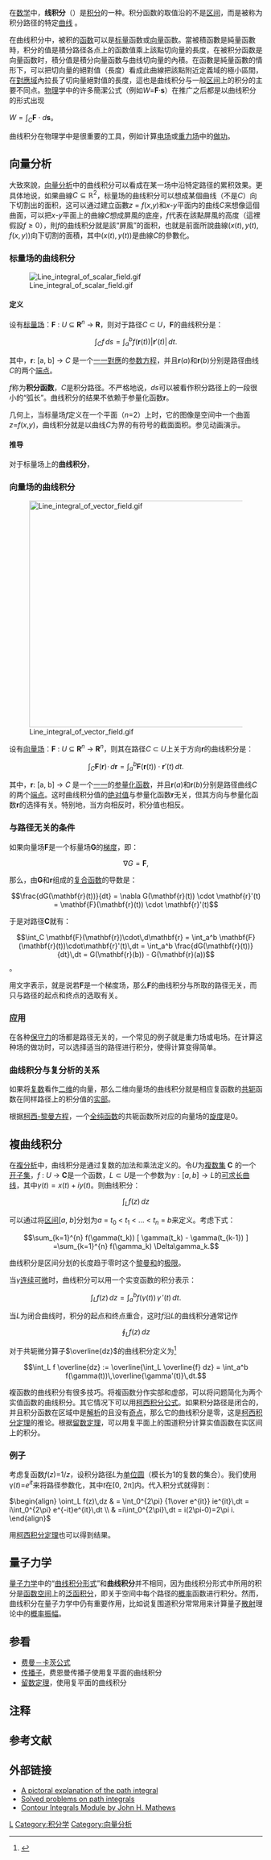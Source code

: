 {{NoteTA|G1=Math}}
{{微积分学}}
在[[数学|数学]]中，'''线积分'''（{{lang-en|Line integral}}）{{notetag|分为'''曲线积分'''（{{lang|en|curve integral}}或{{lang|en|curvilinear integral}}）或'''路徑積分'''（{{lang|en|path integral}}或contour integral，参考[[留数定理|留数定理]]}}是[[积分|积分]]的一种。积分函数的取值沿的不是[[区间|区间]]，而是被称为积分路径的特定[[曲线|曲线]]<!--积分所沿的路径称为积分路径-->。{{notetag|路径积分中当积分路径为闭合曲线时，又称为'''环路积分'''或'''围道积分'''。}}

在曲线积分中，被积的[[函数|函数]]可以是[[标量|标量]]函数或[[向量|向量]]函数。當被積函數是純量函數時，积分的值是積分路径各点上的函数值乘上該點切向量的長度，在被积分函数是向量函数时，積分值是積分向量函数与曲线切向量的內積。在函數是純量函數的情形下，可以把切向量的絕對值（長度）看成此曲線把該點附近定義域的極小區間，在[[對應域|對應域]]內拉長了切向量絕對值的長度，這也是曲线积分与一般[[区间|区间]]上的积分的主要不同点。[[物理|物理]]学中的许多簡潔公式（例如''W''='''F'''·'''s'''）在推广之后都是以曲线积分的形式出现

<math>W=\int_C \mathbf F\cdot d\mathbf s</math>。

曲线积分在物理学中是很重要的工具，例如计算[[电场|电场]]或[[重力场|重力场]]中的[[功|做功]]。

== 向量分析 ==
大致來說，[[向量分析|向量分析]]中的曲线积分可以看成在某一场中沿特定路径的累积效果。更具体地说，如果曲線<math>C\subseteq \mathbb{R}^2</math>，标量场的曲线积分可以想成某個曲线（不是<math display="inline">C</math>）向下切割出的面积，这可以通过建立函數''z'' = ''f''(''x'',''y'')和''x''-''y''平面内的曲线''C''来想像這個曲面，可以把<math>x\text{-}y</math>平面上的曲線<math>C</math>想成屏風的底座，<math>f</math>代表在該點屏風的高度（這裡假設<math>f\ge 0</math>），則<math>f</math>的曲线积分就是該“屏風”的面积，也就是前面所說曲線<math display="inline">(x(t), y(t), f(x,y))</math>向下切割的面積，其中<math display="inline">(x(t), y(t))</math>是曲線<math display="inline">C</math>的參數化。

=== 标量场的曲线积分 ===
[[File:Line_integral_of_scalar_field.gif|frame]]
==== 定义 ====
设有[[标量场|标量场]]：'''F''' : ''U'' ⊆ '''R'''<sup>''n''</sup> <math>\to</math> '''R'''，则对于路径''C'' ⊂  ''U''，'''F'''的曲线积分是：
:<math>\int_C f\, ds = \int_a^b f(\mathbf{r}(t)) |\mathbf{r}'(t)|\, dt.</math>

其中，'''r''': [a, b] <math>\to</math> ''C''  是一个[[双射|一一對應]]的[[参数方程|参数方程]]，并且'''r'''(''a'')和'''r'''(''b'')分别是路径曲线''C''的两个[[端点|端点]]。

''f''称为'''积分函数'''，''C''是积分路径。不严格地说，''ds''可以被看作积分路径上的一段很小的“弧长”。曲线积分的结果不依赖于参量化函数'''r'''。

几何上，当标量场''f''定义在一个平面（''n''=2）上时，它的图像是空间中一个曲面''z''=''f''(''x'',''y'')，曲线积分就是以曲线''C''为界的有符号的截面面积。参见动画演示。

==== 推导 ====
对于标量场上的'''曲线积分'''，

=== 向量场的曲线积分 ===
[[File:Line_integral_of_vector_field.gif|450px]]

设有[[向量场|向量场]]：'''F''' : ''U'' ⊆ '''R'''<sup>''n''</sup> <math>\to</math> '''R'''<sup>''n''</sup>，则其在路径''C'' ⊂ ''U''上关于方向'''r'''的曲线积分是： 

:<math>\int_C \mathbf{F}(\mathbf{r})\cdot\,d\mathbf{r} = \int_a^b \mathbf{F}(\mathbf{r}(t))\cdot\mathbf{r}'(t)\,dt.</math>

其中，'''r''': [a, b] <math>\to</math> ''C''  是一个[[双射|一一]]的[[参数方程|参量化函数]]，并且'''r'''(''a'')和'''r'''(''b'')分别是路径曲线''C''的两个[[端点|端点]]。这时曲线积分值的[[绝对值|绝对值]]与参量化函数'''r'''无关，但其方向与参量化函数'''r'''的选择有关。特别地，当方向相反时，积分值也相反。

=== 与路径无关的条件 ===
如果向量场'''F'''是一个标量场'''G'''的[[梯度|梯度]]，即：
:<math>\nabla G = \mathbf{F},</math>

那么，由'''G'''和'''r'''组成的[[复合函数|复合函数]]的导数是：
:<math>\frac{dG(\mathbf{r}(t))}{dt} = \nabla G(\mathbf{r}(t)) \cdot \mathbf{r}'(t) = \mathbf{F}(\mathbf{r}(t)) \cdot \mathbf{r}'(t)</math>

于是对路径'''C'''就有：
:<math>\int_C \mathbf{F}(\mathbf{r})\cdot\,d\mathbf{r} = \int_a^b \mathbf{F}(\mathbf{r}(t))\cdot\mathbf{r}'(t)\,dt = \int_a^b \frac{dG(\mathbf{r}(t))}{dt}\,dt = G(\mathbf{r}(b)) - G(\mathbf{r}(a))</math>。

用文字表示，就是说若'''F'''是一个梯度场，那么'''F'''的曲线积分与所取的路径无关，而只与路径的起点和终点的选取有关。

=== 应用 ===

在各种[[保守力|保守力]]的场都是路径无关的，一个常见的例子就是重力场或电场。在计算这种场的做功时，可以选择适当的路径进行积分，使得计算变得简单。

=== 曲线积分与复分析的关系 ===

如果将[[复数_(数学)|复数]]看作[[二维|二维]]的向量，那么二维向量场的曲线积分就是相应复函数的[[共轭复数|共轭]]函数在同样路径上的积分值的[[复数_(数学)|实部]]。

根据[[柯西-黎曼方程|柯西-黎曼方程]]，一个[[全纯函数|全纯函数]]的共轭函数所对应的向量场的[[旋度|旋度]]是0。

== 複曲线积分 ==
在[[複分析|複分析]]中，曲线积分是通过复数的加法和乘法定义的。令''U''为[[複平面|複数集]] '''C''' 的一个[[开子集|开子集]]，''f'' : ''U'' <math>\to</math> '''C'''是一个函数，<math>L\subset U</math>是一个参数为<math>\gamma : [a,b] \to L</math>的[[可求长曲线|可求长曲线]]，其中<math>\gamma(t)=x(t)+iy(t)</math>。则曲线积分：

:<math>\int_L f(z)\,dz</math>

可以通过将[[区间|区间]][''a'', ''b'']分划为''a'' = ''t''<sub>0</sub> < ''t''<sub>1</sub> < ... <  ''t''<sub>''n''</sub> = ''b''来定义。考虑下式：

:<math>\sum_{k=1}^{n} f(\gamma(t_k)) [ \gamma(t_k) - \gamma(t_{k-1}) ]
=\sum_{k=1}^{n} f(\gamma_k) \Delta\gamma_k.</math>

曲线积分是区间分划的长度趋于零时这个[[黎曼积分|黎曼和]]的[[函數極限|极限]]。

当<math>\gamma</math>[[连续可微|连续可微]]时，曲线积分可以用一个实变函数的积分表示：

:<math>\int_L f(z)\,dz
=\int_a^b f(\gamma(t))\,\gamma\,'(t)\,dt.</math>

当<math>L</math>为闭合曲线时，积分的起点和终点重合，这时''f''沿<math>L</math>的曲线积分通常记作

:<math>\oint_L f(z)\,dz</math>

对于共轭微分算子<math>\overline{dz}</math>的曲线积分定义为<ref>{{cite book|first1=Lars| last1=Ahlfors | title = Complex Analysis 2nd edition | page=103}}</ref>

:<math>\int_L f \overline{dz} := \overline{\int_L \overline{f} dz} = \int_a^b f(\gamma(t))\,\overline{\gamma'(t)}\,dt.</math>

複函数的曲线积分有很多技巧。将複函数分作实部和虚部，可以将问题简化为两个实值函数的曲线积分。其它情况下可以用[[柯西积分公式|柯西积分公式]]。如果积分路径是闭合的，并且积分函数在区域中是[[解析函数|解析]]的且没有[[奇点_(几何)|奇点]]，那么它的曲线积分是零，这是[[柯西积分定理|柯西积分定理]]的推论。根据[[留数定理|留数定理]]，可以用复平面上的围道积分计算实值函数在实区间上的积分。

=== 例子 ===

考虑复函数''f''(''z'')=1/''z''，设积分路径''L''为[[单位圆|单位圆]]（模长为1的复数的集合）。我们使用γ(''t'')=''e''<sup>''it''</sup>来将路径参数化，其中''t''在[0, 2π]内。代入积分式就得到：

<math>
\begin{align}
\oint_L f(z)\,dz & = \int_0^{2\pi} {1\over e^{it}} ie^{it}\,dt = i\int_0^{2\pi} e^{-it}e^{it}\,dt \\
& =i\int_0^{2\pi}\,dt = i(2\pi-0)=2\pi i.
\end{align}
</math>

用[[柯西积分定理|柯西积分定理]]也可以得到结果。

== 量子力学 ==
{{main|路徑積分表述}}
[[量子力学|量子力学]]中的“[[曲线积分形式|曲线积分形式]]”和'''曲线积分'''并不相同，因为曲线积分形式中所用的积分是[[函数空间|函数空间]]上的[[泛函积分|泛函积分]]，即关于空间中每个路径的[[概率|概率]]函数进行积分。然而，曲线积分在量子力学中仍有重要作用，比如说复围道积分常常用来计算量子[[散射|散射]]理论中的[[概率振幅|概率振幅]]。

==参看==
* [[费曼－卡茨公式|费曼－卡茨公式]]
* [[传播子|传播子]]，费恩曼传播子使用复平面的曲线积分
* [[留数定理|留数定理]]，使用复平面的曲线积分

==注释==
{{notefoot}}

== 参考文献 ==
{{reflist}}

== 外部链接 ==
* [https://web.archive.org/web/20080123105812/http://www.math.montana.edu/frankw/ccp/multiworld/traveling/line-integrals/body.htm A pictoral explanation of the path integral]
* [https://web.archive.org/web/20080115102010/http://www.exampleproblems.com/wiki/index.php/Complex_Variables#Complex_Integrals Solved problems on path integrals]
* [https://web.archive.org/web/20061209010944/http://math.fullerton.edu/mathews/c2003/ContourIntegralMod.html Contour Integrals Module by John H. Mathews]

[[Category:复分析|L]]
[[Category:积分学|Category:积分学]]
[[Category:向量分析|Category:向量分析]]
